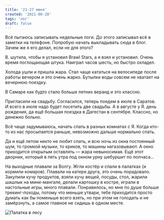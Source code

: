 ```yaml
---
title: '21-27 июня'
created: '2021-06-28'
tags: 'лог'
draft: false
---
```


Всё пытаюсь записывать недельные логи. До этого записывал всё в заметки на телефоне. Попробую начать выкладывать сюда в блог. Зачем же я его делал, если не для этого?

В. шутила, чтобы я установил Brawl Stars, а я взял и установил. Очень время поглощающая штука. Наиграл часов шесть, но быстро охладел.

Холода ушли и пришла жара. Стал чаще кататься на велосипеде после работы вечером и это очень жарко. Бутылки воды совсем не хватает на вечернюю поездку.

В Самаре как будто стало больше летних веранд и это классно.

Пригласили на свадьбу. Согласился, теперь поедем в июле в Саратов. И всего в июле надо будет посетить две свадьбы. А в августе у Я. день рождения, да ещё большая поездка в Дагестан в сентябре. Классно, но денежно больно.

Всё чаще задумываюсь, начать спать в разных комнатах с Я. Когда кто-то из нас просыпается раньше, невозможно дальше нормально спать.

Да и ещё летом никто не любит спать, и всю ночь из окна постоянный шум, то громкой музыки, то криков, то машины нагазовывают. А окно приходится открытым оставлять — жара невыносимая. Ещё этот дворник, который в пять утра под окном урну шебуршит по полчаса...

На выходные плавали за Волгу. Жгли костёр и спали в палатках (и кормили комаров). Плавали на катере друга, это очень порадовало. Закупили кучу продуктов, взяли кучу вещей, посуды, стол, жарили шашлык на мини-мангале, делали картошку в костре, играли в настольные игры, много плавали. Понравилось, но мне по душе больше трекинг-походы, потому что меньше утвари, тебе приходится просто думать как бы поменьше всего взять, но при этом не голодать и не замёрзнуть, а самое главное не сидишь в одном месте.

![Палатка в лесу](/img/IMG_20210626_182306.jpg)